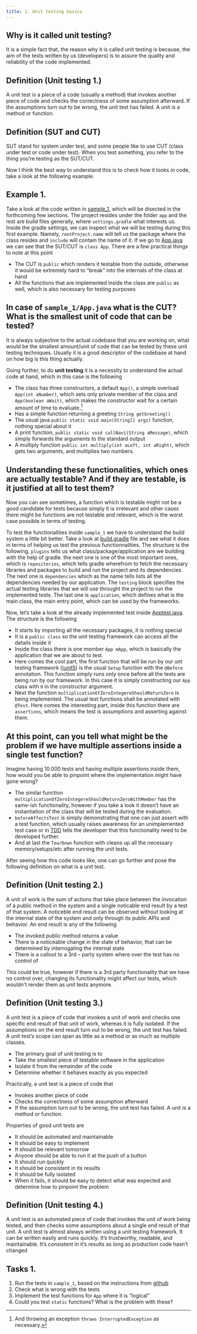 ```yaml
---
title: 1. Unit testing basics
---
```

::: {.callout-note}
## Why is it called unit testing?
It is a simple fact that, the reason why it is called unit testing is because, the aim of the tests written by us (developers) is to assure the quality and reliability of the code implemented.
:::

::: {.callout-important}
## Definition (Unit testing 1.)
A unit test is a piece of a code (usually a method) that invokes another piece of code and checks the correctness of some assumption afterward. If the assumptions turn out to be wrong, the unit test has failed. A unit is a method or function.
:::

::: {.callout-important}
## Definition (SUT and CUT)
SUT stand for system under test, and some people like to use CUT (class under test or code under test). When you test something, you refer to the thing you’re testing as the SUT/CUT.
:::

Now I think the best way to understand this is to check how it looks in code, take a look at the following example.

## Example 1.
Take a look at the code written in [sample_1](https://github.com/JacksonFurrier/SQAT/tree/main/sample_1), which will be disected in the forthcoming few sections. The project resides under the folder `app` and the rest are build files generally, where `settings.gradle` what interests us. Inside the gradle settings, we can inspect what we will be testing during this first example. Namely, `rootProject.name` will tell us the package where the class resides and `include` will contain the name of it. If we go to [App.java](https://github.com/JacksonFurrier/SQAT/blob/main/sample_1/app/src/main/java/sample_1/App.java) we can see that the SUT/CUT is `class App`. There are a few practical things to note at this point

* The CUT is `public` which renders it testable from the outside, otherwise it would be extremely hard to "break" into the internals of the class at hand 
* All the functions that are implemented inside the class are `public` as well, which is also necessary for testing purposes

::: {.callout-note}
## In case of `sample_1/App.java` what is the CUT? What is the smallest unit of code that can be tested?
It is always subjective to the actual codebase that you are working on, what would be the smallest amount/unit of code that can be tested by these unit testing techniques. Usually it is a good descriptor of the codebase at hand on how big is this thing actually.
:::

Going further, to do **unit testing** it is a necessity to understand the actual code at hand, which in this case is the following

* The class has three constructors, a default `App()`, a simple overload `App(int aNumber)`, which sets only private member of the class and `App(boolean aWait)`, which makes the constructor wait for a certain amount of time to evaluate.[^1]
* Has a simple function returning a greeting `String getGreeting()`
* The usual java `public static void main(String[] args)` function, nothing special about it
* A print function, `public static void callNavi(String aMessage)`, which simply forwards the arguments to the standard output
* A multiply function `public int multiply(int aLeft, int aRight)`, which gets two arguments, and multiplies two numbers.


::: {.callout-note}
## Understanding these functionalities, which ones are actually testable? And if they are testable, is it justified at all to test them?
Now you can see sometimes, a function which is testable might not be a good candidate for tests because simply it is irrelevant and other cases there might be functions are not testable and relevant, which is the worst case possible in terms of testing.
:::

To test the functionalities inside `sample_1` we have to understand the build system a little bit better. Take a look at [build.gradle](https://github.com/JacksonFurrier/SQAT/blob/main/sample_1/app/build.gradle) file and see what it does in terms of helping us test the previous functionnalities. The structure is the following, `plugins` tells us what class/package/application are we building with the help of gradle. the next one is one of the most important ones, which is `repositories`, which tells gradle wherefrom to fetch the necessary libraries and packages to build and run the project and its dependencies. The next one is `dependencies` which as the name tells lists all the dependencies needed by our application. The `testing` block specifies the actual testing libraries that we will use throught the project to run the implemented tests. The last one is `application`, which defines what is the main class, the main entry point, which can be used by the frameworks.

Now, let's take a look at the already implemented test inside [Apptest.java](https://github.com/JacksonFurrier/SQAT/blob/main/sample_1/app/src/test/java/sample_1/AppTest.java). The structure is the following

* It starts by importing all the necessary packages, it is nothing special
* It is a `public class` so the unit testing framework can access all the details inside it
* Inside the class there is one member `App mApp`, which is basically the application that we are about to test.
* Here comes the cool part, the first function that will be run by our unt testing framework ([junit5](https://junit.org/junit5/)) is the usual `Setup` function with the `@Before` annotation. This function simply runs only once before all the tests are being run by our framework. In this case it is simply constructing our `App` class with `0` in the constructor argument. 
* Next the function `multiplicationOfZeroIntegereShouldReturnZero` is being implemented. The usual test functions shall be annotated with `@Test`. Here comes the interesting part, inside this function there are `assertions`, which means the test is assumptions and asserting against them. 

::: {.callout-note}
## At this point, can you tell what might be the problem if we have multiple assertions inside a single test function?
Imagine having 10.000 tests and having multiple assertions inside them, how would you be able to pinpoint where the implementation might have gone wrong?
:::

* The similar function `multiplicationOfZeroIntegereShouldReturnZeroWithMember` has the same-ish functionality, however if you take a look it doesn't have an instantiation of the class that will be tested during the evaluation.
* `beforeAffectsTest` is simply demonstrating that one can just assert with a test function, which usually raises awareness for an unimplemented test case or in [TDD](https://en.wikipedia.org/wiki/Test-driven_development) tells the developer that this functionality need to be developed further. 
* And at last the `TearDown` function with cleans up all the necessary memory/setups/etc after running the unit tests.

[^1]: And throwing an exception `throws InterruptedException` as necessary.


After seeing how this code looks like, one can go further and pose the following definition on what is a unit test.

::: {.callout-important}
## Definition (Unit testing 2.)
A unit of work is the sum of actions that take place between the invocation of a public method in the system and a single noticable end result by a test of that system. A noticeble end result can be observed without looking at the internal state of the system and only through its public APIs and behavior. An end result is any of the following

* The invoked public method returns a value
* There is a noticeable change in the state of behavior, that can be determined by interrogating the internal state
* There is a callout to a 3rd – party system where over the test has no control of
:::
This could be true, however if there is a 3rd party functionality that we have no control over, changing its functionality might affect our tests, which wouldn't render them as unit tests anymore.

::: {.callout-important}
## Definition (Unit testing 3.)
A unit test is a piece of code that invokes a unit of work and checks one specific end result of that unit of work, whereas it is fully isolated. If the assumptions on the end result turn out to be wrong, the unit test has failed. A unit test’s scope can span as little as a method or as much as multiple classes.

* The primary goal of unit testing is to
* Take the smallest piece of testable software in the application
* Isolate it from the remainder of the code
* Determine whether it behaves exactly as you expected
:::

Practically, a unit test is a piece of code that

* Invokes another piece of code
* Checks the correctness of some assumption afterward
* If the assumption turn out to be wrong, the unit test has failed. A unit is a method or function.

Properties of good unit tests are

* It should be automated and maintainable
* It should be easy to implement
* It should be relevant tomorrow
* Anyone should be able to run it at the push of a button
* It should run quickly
* It should be consistent in its results
* It should be fully isolated
* When it fails, it should be easy to detect what was expected and determine how to pinpoint the problem


::: {.callout-important}
## Definition (Unit testing 4.)
A unit test is an automated piece of code that invokes the unit of work being tested, and then checks some assumptions about a single end result of that unit. A unit test is almost always written using a unit testing framework. It can be written easily and runs quickly. It’s trustworthy, readable, and maintainable. It’s consistent in it’s results as long as production code hasn’t changed
:::

## Tasks 1.

1. Run the tests in `sample_1`, based on the instructions from [github](https://github.com/JacksonFurrier/SQAT/tree/main)
2. Check what is wrong with the tests
3. Implement the test functions for `App` where it is "logical"  
4. Could you test `static` functions? What is the problem with these?
